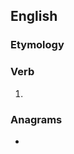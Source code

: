 ==English==

===Etymology===
{{suffix|en|press|eth}}

===Verb===
{{head|en|verb form}}

# {{en-archaic third-person singular of|press}}

===Anagrams===
* {{anagrams|en|a=eehprsst|hepsters|shepster}}
